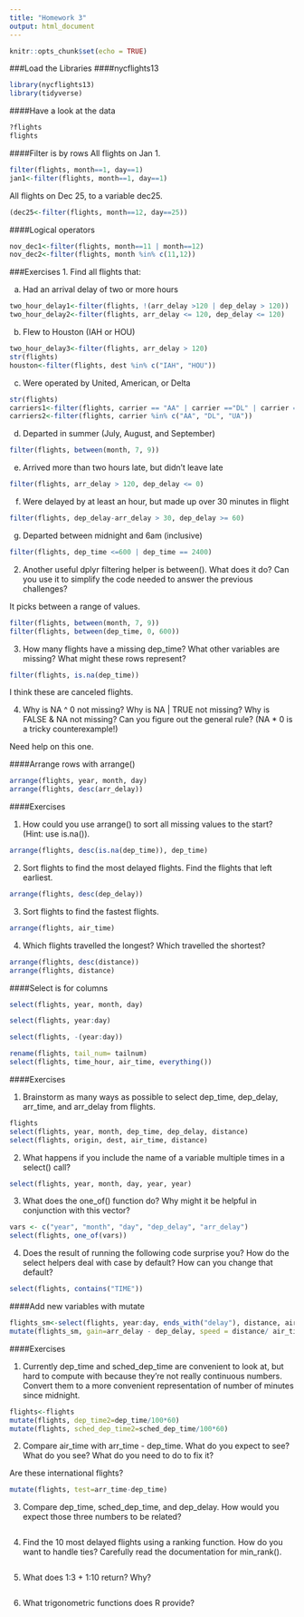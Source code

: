 ```yaml
---
title: "Homework 3"
output: html_document
---
```


```r
knitr::opts_chunk$set(echo = TRUE)
```

###Load the Libraries
####nycflights13

```r
library(nycflights13)
library(tidyverse)
```

####Have a look at the data

```r
?flights
flights
```

####Filter is by rows
All flights on Jan 1.
```r
filter(flights, month==1, day==1)
jan1<-filter(flights, month==1, day==1)
```

All flights on Dec 25, to a variable dec25.
```r
(dec25<-filter(flights, month==12, day==25))
```

####Logical operators
```r
nov_dec1<-filter(flights, month==11 | month==12)
nov_dec2<-filter(flights, month %in% c(11,12))
```

###Exercises
1. Find all flights that:

a. Had an arrival delay of two or more hours

```r
two_hour_delay1<-filter(flights, !(arr_delay >120 | dep_delay > 120))
two_hour_delay2<-filter(flights, arr_delay <= 120, dep_delay <= 120)
```

b. Flew to Houston (IAH or HOU)

```r
two_hour_delay3<-filter(flights, arr_delay > 120)
str(flights)
houston<-filter(flights, dest %in% c("IAH", "HOU"))
```

c. Were operated by United, American, or Delta

```r
str(flights)
carriers1<-filter(flights, carrier == "AA" | carrier =="DL" | carrier == "UA")
carriers2<-filter(flights, carrier %in% c("AA", "DL", "UA"))
```

d. Departed in summer (July, August, and September)

```r
filter(flights, between(month, 7, 9))
```

e. Arrived more than two hours late, but didn’t leave late

```r
filter(flights, arr_delay > 120, dep_delay <= 0)
```

f. Were delayed by at least an hour, but made up over 30 minutes in flight

```r
filter(flights, dep_delay-arr_delay > 30, dep_delay >= 60)
```

g. Departed between midnight and 6am (inclusive)

```r
filter(flights, dep_time <=600 | dep_time == 2400)
```

2. Another useful dplyr filtering helper is between(). What does it do? Can you use it to simplify the code needed to answer the previous challenges?

It picks between a range of values.

```r
filter(flights, between(month, 7, 9))
filter(flights, between(dep_time, 0, 600))
```

3. How many flights have a missing dep_time? What other variables are missing? What might these rows represent?
```r
filter(flights, is.na(dep_time))
```

I think these are canceled flights.

4. Why is NA ^ 0 not missing? Why is NA | TRUE not missing? Why is FALSE & NA not missing? Can you figure out the general rule? (NA * 0 is a tricky counterexample!)

Need help on this one.

####Arrange rows with arrange()
```r
arrange(flights, year, month, day)
arrange(flights, desc(arr_delay))
```

####Exercises

1. How could you use arrange() to sort all missing values to the start? (Hint: use is.na()).
```r
arrange(flights, desc(is.na(dep_time)), dep_time)
```

2. Sort flights to find the most delayed flights. Find the flights that left earliest.
```r
arrange(flights, desc(dep_delay))
```

3. Sort flights to find the fastest flights.
```r
arrange(flights, air_time)
```

4. Which flights travelled the longest? Which travelled the shortest?
```r
arrange(flights, desc(distance))
arrange(flights, distance)
```

####Select is for columns
```r
select(flights, year, month, day)
```

```r
select(flights, year:day)
```

```r
select(flights, -(year:day))
```

```r
rename(flights, tail_num= tailnum)
select(flights, time_hour, air_time, everything())
```

####Exercises

1. Brainstorm as many ways as possible to select dep_time, dep_delay, arr_time, and arr_delay from flights.
```r
flights
select(flights, year, month, dep_time, dep_delay, distance)
select(flights, origin, dest, air_time, distance)
```

2. What happens if you include the name of a variable multiple times in a select() call?
```r
select(flights, year, month, day, year, year)
```

3. What does the one_of() function do? Why might it be helpful in conjunction with this vector?
```r
vars <- c("year", "month", "day", "dep_delay", "arr_delay")
select(flights, one_of(vars))
```

4. Does the result of running the following code surprise you? How do the select helpers deal with case by default? How can you change that default?

```r
select(flights, contains("TIME"))
```

####Add new variables with mutate

```r
flights_sm<-select(flights, year:day, ends_with("delay"), distance, air_time)
mutate(flights_sm, gain=arr_delay - dep_delay, speed = distance/ air_time*60)
```

####Exercises

1. Currently dep_time and sched_dep_time are convenient to look at, but hard to compute with because they’re not really continuous numbers. Convert them to a more convenient representation of number of minutes since midnight.

```r
flights<-flights
mutate(flights, dep_time2=dep_time/100*60)
mutate(flights, sched_dep_time2=sched_dep_time/100*60)
```

2. Compare air_time with arr_time - dep_time. What do you expect to see? What do you see? What do you need to do to fix it?

Are these international flights?

```r
mutate(flights, test=arr_time-dep_time)
```

3. Compare dep_time, sched_dep_time, and dep_delay. How would you expect those three numbers to be related?

```r




```

4. Find the 10 most delayed flights using a ranking function. How do you want to handle ties? Carefully read the documentation for min_rank().

```r




```

5. What does 1:3 + 1:10 return? Why?

```r




```

6. What trigonometric functions does R provide?

```r




```